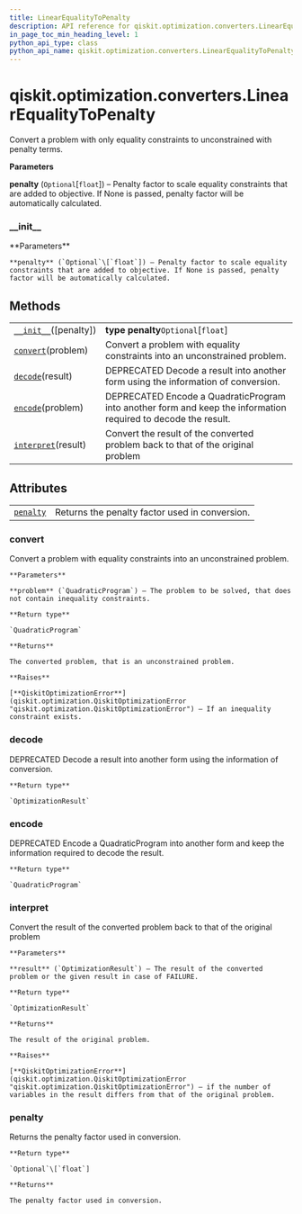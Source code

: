 ```yaml
---
title: LinearEqualityToPenalty
description: API reference for qiskit.optimization.converters.LinearEqualityToPenalty
in_page_toc_min_heading_level: 1
python_api_type: class
python_api_name: qiskit.optimization.converters.LinearEqualityToPenalty
---
```


<span id="qiskit-optimization-converters-linearequalitytopenalty" />

# qiskit.optimization.converters.LinearEqualityToPenalty

<Class id="qiskit.optimization.converters.LinearEqualityToPenalty" isDedicatedPage={true} github="https://github.com/qiskit-community/qiskit-aqua/tree/stable/0.8/qiskit/optimization/converters/linear_equality_to_penalty.py" signature="LinearEqualityToPenalty(penalty=None)" modifiers="class">
  Convert a problem with only equality constraints to unconstrained with penalty terms.

  **Parameters**

  **penalty** (`Optional`\[`float`]) – Penalty factor to scale equality constraints that are added to objective. If None is passed, penalty factor will be automatically calculated.

  ### \_\_init\_\_

  <Function id="qiskit.optimization.converters.LinearEqualityToPenalty.__init__" signature="__init__(penalty=None)">
    **Parameters**

    **penalty** (`Optional`\[`float`]) – Penalty factor to scale equality constraints that are added to objective. If None is passed, penalty factor will be automatically calculated.
  </Function>

  ## Methods

  |                                                                                                                                                              |                                                                                                                |
  | ------------------------------------------------------------------------------------------------------------------------------------------------------------ | -------------------------------------------------------------------------------------------------------------- |
  | [`__init__`](#qiskit.optimization.converters.LinearEqualityToPenalty.__init__ "qiskit.optimization.converters.LinearEqualityToPenalty.__init__")(\[penalty]) | **type penalty**`Optional`\[`float`]                                                                           |
  | [`convert`](#qiskit.optimization.converters.LinearEqualityToPenalty.convert "qiskit.optimization.converters.LinearEqualityToPenalty.convert")(problem)       | Convert a problem with equality constraints into an unconstrained problem.                                     |
  | [`decode`](#qiskit.optimization.converters.LinearEqualityToPenalty.decode "qiskit.optimization.converters.LinearEqualityToPenalty.decode")(result)           | DEPRECATED Decode a result into another form using the information of conversion.                              |
  | [`encode`](#qiskit.optimization.converters.LinearEqualityToPenalty.encode "qiskit.optimization.converters.LinearEqualityToPenalty.encode")(problem)          | DEPRECATED Encode a QuadraticProgram into another form and keep the information required to decode the result. |
  | [`interpret`](#qiskit.optimization.converters.LinearEqualityToPenalty.interpret "qiskit.optimization.converters.LinearEqualityToPenalty.interpret")(result)  | Convert the result of the converted problem back to that of the original problem                               |

  ## Attributes

  |                                                                                                                                               |                                                |
  | --------------------------------------------------------------------------------------------------------------------------------------------- | ---------------------------------------------- |
  | [`penalty`](#qiskit.optimization.converters.LinearEqualityToPenalty.penalty "qiskit.optimization.converters.LinearEqualityToPenalty.penalty") | Returns the penalty factor used in conversion. |

  ### convert

  <Function id="qiskit.optimization.converters.LinearEqualityToPenalty.convert" signature="convert(problem)">
    Convert a problem with equality constraints into an unconstrained problem.

    **Parameters**

    **problem** (`QuadraticProgram`) – The problem to be solved, that does not contain inequality constraints.

    **Return type**

    `QuadraticProgram`

    **Returns**

    The converted problem, that is an unconstrained problem.

    **Raises**

    [**QiskitOptimizationError**](qiskit.optimization.QiskitOptimizationError "qiskit.optimization.QiskitOptimizationError") – If an inequality constraint exists.
  </Function>

  ### decode

  <Function id="qiskit.optimization.converters.LinearEqualityToPenalty.decode" signature="decode(result)">
    DEPRECATED Decode a result into another form using the information of conversion.

    **Return type**

    `OptimizationResult`
  </Function>

  ### encode

  <Function id="qiskit.optimization.converters.LinearEqualityToPenalty.encode" signature="encode(problem)">
    DEPRECATED Encode a QuadraticProgram into another form and keep the information required to decode the result.

    **Return type**

    `QuadraticProgram`
  </Function>

  ### interpret

  <Function id="qiskit.optimization.converters.LinearEqualityToPenalty.interpret" signature="interpret(result)">
    Convert the result of the converted problem back to that of the original problem

    **Parameters**

    **result** (`OptimizationResult`) – The result of the converted problem or the given result in case of FAILURE.

    **Return type**

    `OptimizationResult`

    **Returns**

    The result of the original problem.

    **Raises**

    [**QiskitOptimizationError**](qiskit.optimization.QiskitOptimizationError "qiskit.optimization.QiskitOptimizationError") – if the number of variables in the result differs from that of the original problem.
  </Function>

  ### penalty

  <Function id="qiskit.optimization.converters.LinearEqualityToPenalty.penalty" signature="penalty" modifiers="property">
    Returns the penalty factor used in conversion.

    **Return type**

    `Optional`\[`float`]

    **Returns**

    The penalty factor used in conversion.
  </Function>
</Class>

